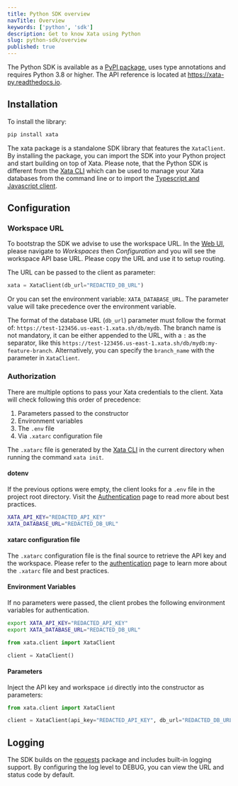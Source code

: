 ```yaml
---
title: Python SDK overview
navTitle: Overview
keywords: ['python', 'sdk']
description: Get to know Xata using Python
slug: python-sdk/overview
published: true
---
```


The Python SDK is available as a [PyPI package](https://pypi.org/project/xata/), uses type annotations and requires Python 3.8 or higher. The API reference is located at https://xata-py.readthedocs.io.

## Installation

To install the library:

```bash
pip install xata
```

The xata package is a standalone SDK library that features the `XataClient`. By installing the package, you can import the SDK into your Python project and start building on top of Xata. Please note, that the Python SDK is different from the [Xata CLI](/docs/getting-started/installation#install-the-xata-cli) which can be used to manage your Xata databases from the command line or to import the [Typescript and Javascript client](/docs/typescript-client/overview).

## Configuration

### Workspace URL

To bootstrap the SDK we advise to use the workspace URL. In the [Web UI](https://app.xata.io), please navigate to _Workspaces_ then _Configuration_ and you will see the workspace API base URL. Please copy the URL and use it to setup routing.

The URL can be passed to the client as parameter:

```py
xata = XataClient(db_url="REDACTED_DB_URL")
```

Or you can set the environment variable: `XATA_DATABASE_URL`. The parameter value will take precedence over the environment variable.

The format of the database URL (`db_url`) parameter must follow the format of: `https://test-123456.us-east-1.xata.sh/db/mydb`. The branch name is not mandatory, it can be either appended to the URL, with a `:` as the separator, like this `https://test-123456.us-east-1.xata.sh/db/mydb:my-feature-branch`. Alternatively, you can specify the `branch_name` with the parameter in `XataClient`.

### Authorization

There are multiple options to pass your Xata credentials to the client. Xata will check following this order of precedence:

1. Parameters passed to the constructor
1. Environment variables
1. The `.env` file
1. Via `.xatarc` configuration file

The `.xatarc` file is generated by the [Xata CLI](/docs/getting-started/installation#install-the-xata-cli) in the current directory when running the command `xata init`.

#### dotenv

If the previous options were empty, the client looks for a `.env` file in the project root directory. Visit the [Authentication][0] page to read more about best practices.

```bash
XATA_API_KEY="REDACTED_API_KEY"
XATA_DATABASE_URL="REDACTED_DB_URL"
```

#### xatarc configuration file

The `.xatarc` configuration file is the final source to retrieve the API key and the workspace.
Please refer to the [authentication][0] page to learn more about the `.xatarc` file and best practices.

#### Environment Variables

If no parameters were passed, the client probes the following environment variables for authentication.

```bash
export XATA_API_KEY="REDACTED_API_KEY"
export XATA_DATABASE_URL="REDACTED_DB_URL"
```

```python
from xata.client import XataClient

client = XataClient()
```

#### Parameters

Inject the API key and workspace `id` directly into the constructor as parameters:

```python
from xata.client import XataClient

client = XataClient(api_key="REDACTED_API_KEY", db_url="REDACTED_DB_URL")
```

## Logging

The SDK builds on the [requests](https://pypi.org/project/requests/) package and includes built-in logging support. By configuring the log level to DEBUG, you can view the URL and status code by default.

[0]: /docs/getting-started/cli#authentication
